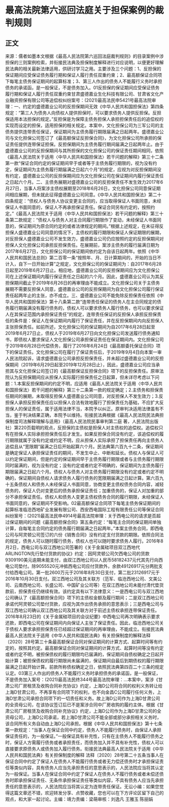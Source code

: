# 最高法院第六巡回法庭关于担保案例的裁判规则
## 正文
来源：儒者如墨本文根据《最高人民法院第六巡回法庭裁判规则》的目录案例中涉担保的三则案例检索，并衔接民法典及担保制度解释进行对应说明，以便更好理解民法典的相关最新法律适用，供研讨学习之用。主要涉及三个问题：1、反担保的保证期间应受保证债务履行期和保证人履行责任双重约束；2、最高额保证合同项下每笔主债务保证期间的起算标准；3、第三人作出的债务人不能履行义务时承担债务的承诺函，是一般保证，不是债务加入。01反担保的保证期间应受保证债务履行期和保证人履行责任双重约束甘肃盛德嘉业生化科技有限公司、甘肃省文化产业融资担保有限公司等追偿权纠纷案号：(2021)最高法民申5421号最高法院审理：一、约定的盛德嘉业公司的反担保期间无效《中华人民共和国担保法》第四条规定：“第三人为债务人向债权人提供担保时，可以要求债务人提供反担保。反担保适用本法担保的规定。”反担保是为保障主债务担保人承担担保责任后的追偿权的实现而设定的担保，适用担保的相关规定。本案中，文化担保公司为三军公司的主债务提供连带责任保证，保证期间为主债务履行期限届满之日起两年。盛德嘉业公司与文化担保公司签订了《最高额保证反担保合同》，为文化担保公司所承担的保证责任提供连带保证担保。反担保期间为主债务履行期间届满之日起两年止。由于盛德嘉业公司的反担保期间与其所担保的文化担保公司的保证责任期间相同，依照《最高人民法院关于适用〈中华人民共和国担保法〉若干问题的解释》第三十二条第一款“保证合同约定的保证期间早于或者等于主债务履行期限的，视为没有约定，保证期间为主债务履行期届满之日起六个月”的规定，应视为对反担保期间没有约定，盛德嘉业公司的反担保期间应为文化担保公司在保证期间内履行保证责任之日起六个月。二、主债务展期对盛德嘉业公司的反担保责任不发生效力2017年6月27日，当事人将案涉主债权展期至2018年6月26日，文化担保公司同意保证期间相应展期，但未就此征得盛德嘉业公司同意。《中华人民共和国担保法》第二十四条规定：“债权人与债务人协议变更主合同的，应当取得保证人书面同意，未经保证人书面同意的，保证人不再承担保证责任。保证合同另有约定的，按照约定。”《最高人民法院关于适用〈中华人民共和国担保法〉若干问题的解释》第三十条第二款规定：“债权人与债务人对主合同履行期限作了变动，未经保证人书面同意的，保证期间为原合同约定的或者法律规定的期间。”根据上述规定，在未征得反担保人盛德嘉业公司同意的情况下，主债权的履行期限和保证人保证期限的展期，对反担保人盛德嘉业公司不发生效力，盛德嘉业公司仍应按照约定的反担保期间对担保人文化担保公司承担反担保责任。在展期前，案涉主债务的履行届满日期为2017年6月27日，文化担保公司的保证期间依约定为自该日起两年。依照《中华人民共和国民法总则》第二百零一条“按照年、月、日计算期间的，开始的当日不计入，自下一日开始计算”之规定，文化担保公司的保证期间为：自2017年6月28日起至2019年6月27日止。相应地，盛德嘉业公司的反担保期间应为文化担保公司在上述保证期间内履行保证责任之日起的六个月。因此，盛德嘉业公司认为其反担保期间截止于2019年6月26日的再审理由不能成立。文化担保公司关于主债务展期不需要反担保人同意，盛德嘉业公司的反担保期间为自文化担保公司履行保证责任起两年止的主张，亦不成立。三、盛德嘉业公司不能免除反担保责任依照《中华人民共和国担保法》第十八条第二款“连带责任保证的债务人在主合同规定的债务履行期届满没有履行债务的，债权人可以要求债务人履行债务，也可以要求保证人在其保证范围内承担保证责任”的规定，连带责任保证的反担保人承担反担保责任的条件是：保证人在保证期间内履行了保证责任，并在反担保期间内向反担保人主张担保责任。如前所述，文化担保公司的保证期间为自2017年6月28日起至2019年6月27日止，债权人于2019年6月27日向文化担保公司发送履行债务通知书，即债权人要求保证人文化担保公司承担保证责任在保证期间内。文化担保公司于2019年6月28日代偿债务，履行了2016年6月24日《最高额委托保证合同》项下的保证责任。文化担保公司在履行了保证责任后，于2019年9月4日向本案一审人民法院起诉，请求盛德嘉业公司承担反担保责任，并未超过盛德嘉业公司的反担保期间（2019年6月29日起至2019年12月28日止），因此，盛德嘉业公司应当承担其与文化担保公司签订的《最高额保证反担保合同》项下的反担保责任。原审法院认为反担保期间应从担保人实际履行担保责任之日起算，但未详尽考虑以下问题：1.本案反担保期间的约定不明，应适用《最高人民法院关于适用〈中华人民共和国担保法〉若干问题的解释》第三十二条第一款的规定确定；2.主债务和担保责任期间的展期，未取得反担保人盛德嘉业公司同意，对反担保人不发生效力；3.反担保人承担反担保责任应以担保人合法有效地履行了担保责任为基础，不应扩大反担保人的保证责任，属于适用法律不当，本院予以纠正。原审判决适用法律虽有不当，鉴于判决结果正确，本院予以维持。衔接民法典根据《最高人民法院民法典担保制度司法解释理解与适用》（最高人民法院民事审判第二庭 著，人民法院出版社）第220页载明的观点，反担保的主债权是担保人对主债权的追偿权。追偿权只有在担保人实际承担担保责任后才发生。如果反担保合同没有约定，该追偿权的履行期限就属于没有约定或约定不明，应从担保人实际承担了担保责任再向主债务人追偿且从“宽限期”届满之日后开始起算六个月。民法典第六百九十二条，保证期间是确定保证人承担保证责任的期间，不发生中止、中断和延长。债权人与保证人可以约定保证期间，但是约定的保证期间早于主债务履行期限或者与主债务履行期限同时届满的，视为没有约定；没有约定或者约定不明确的，保证期间为主债务履行期限届满之日起六个月。债权人与债务人对主债务履行期限没有约定或者约定不明确的，保证期间自债权人请求债务人履行债务的宽限期届满之日起计算。第六百九十五条债权人和债务人未经保证人书面同意，协商变更主债权债务合同内容，减轻债务的，保证人仍对变更后的债务承担保证责任；加重债务的，保证人对加重的部分不承担保证责任。债权人和债务人变更主债权债务合同的履行期限，未经保证人书面同意的，保证期间不受影响。02最高额保证合同项下每笔主债务保证期间的起算标准临沧西地矿业发展有限公司、西安西电国际工程有限责任公司等保证合同纠纷案号：(2021)最高法民申4914号最高法院审理：关于西电公司的请求是否超过保证期间的问题《最高额担保合同》第五条约定：“每笔主合同的保证期间单独计算，自每笔主合同约定的债务履行期届满之日起两年。”本案主债务合同，即西电公司与阿灵顿公司签订的六份《销售合同》没有约定支付货款的期限。依照合同法的规定，债务人可以随时履行债务，债权人也可以随时要求债务人履行。2016年8月2日，西电公司与双江西地公司签署的《关于金属硅项目双江西地代ARLINGTON先行垫付货款的协议》约定：因阿灵顿公司欠西电公司的货款9309190美元逾期未能支付，由双江西地公司以人民币58182437元代其先行向西电公司垫付。除9055520元冲抵西电公司应付货款外，余款49126917元分两批支付给西电公司。第一批2600万元于2016年8月30日支付，第二批23126917元于2016年10月30日支付。双江西地公司及其关联方（范军、临沧西地公司、文美公司、云南西地公司、长盛公司、中国矿业公司等）在双江西地公司未能付清代垫货款前，担保责任仍继续有效。该约定具有以下法律意义：一是西电公司与双江西地公司确认了《最高额担保合同》项下的主债权金额及履行期间；二是双江西地公司承诺代阿灵顿公司垫付货款，应视为其作出债务承担的意思表示；三是西电公司与双江西地公司确认双江西地公司及其关联方对于前述主债权承担连带保证责任。2016年8月23日的《关于金属硅项目的会议纪要》中西电公司再次明确表示要求还款，即西电公司在保证期间内向保证人主张了保证责任。因此，临沧西地公司关于债权人要求承担担保责任已经超过保证期间的再审理由，不能成立。衔接民法典最高人民法院关于适用《中华人民共和国民法典》有关担保制度的解释法释〔2020〕28号第三十条最高额保证合同对保证期间的计算方式、起算时间等有约定的，按照其约定。最高额保证合同对保证期间的计算方式、起算时间等没有约定或者约定不明，被担保债权的履行期限均已届满的，保证期间自债权确定之日起开始计算；被担保债权的履行期限尚未届满的，保证期间自最后到期债权的履行期限届满之日起开始计算。前款所称债权确定之日，依照民法典第四百二十三条的规定认定。03第三人作出的债务人不能履行义务时承担债务的承诺函，是一般保证，不是债务加入案号：(2021)最高法民终344号最高法院审理：…本案中，案涉《甘肃公司厂房租赁及收购合同补充协议》约定，上海D公司将合同的权利义务转让给上海D甘肃公司，不再享有合同项下的权利，也不向金昌C公司履行任何义务，上海D甘肃公司承担合同项下的一切责任和义务。故上海D公司作为上海D甘肃公司的全资母公司，在该协议签订后已不是案涉合同中厂房收购的履约主体。根据《甘肃公司厂房租赁及收购合同补充协议》约定，上海D公司作为上海D甘肃公司的全资母公司，上海D公司承诺，若上海D甘肃公司不能全部或部分承担相关义务时，该合同所有义务自动由上海D公司承担。根据《中华人民共和国担保法》第十七条第一款规定：“当事人在保证合同中约定，债务人不能履行债务时，由保证人承担保证责任的，为一般保证。”一般保证具有补充性，只有在主债务人不能履行债务之时，保证人方需履行债务或者承担责任，而债务加入并不具有补充性，债权人可以直接要求原债务人或债务加入履行债务。衔接民法典最高人民法院关于适用《中华人民共和国民法典》有关担保制度的解释 法释〔2020〕28号第二十五条当事人在保证合同中约定了保证人在债务人不能履行债务或者无力偿还债务时才承担保证责任等类似内容，具有债务人应当先承担责任的意思表示的，人民法院应当将其认定为一般保证。当事人在保证合同中约定了保证人在债务人不履行债务或者未偿还债务时即承担保证责任、无条件承担保证责任等类似内容，不具有债务人应当先承担责任的意思表示的，人民法院应当将其认定为连带责任保证。无讼小编：如果您觉得这篇文章还不错，欢迎转发分享、点赞收藏，您也可以在下方评论区留下自己的观点，和大家一起讨论。主编：靖力责编：梁萌审核：刘逸凡 王雅玉 陈丽娟